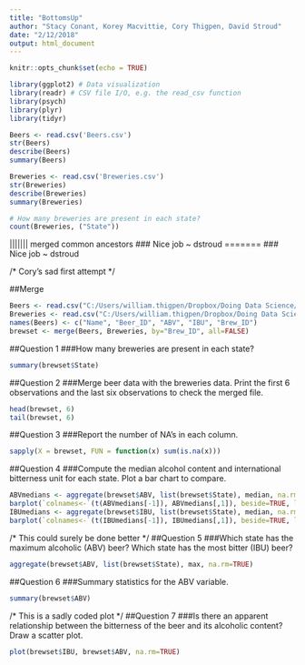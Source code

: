 ```yaml
---
title: "BottomsUp"
author: "Stacy Conant, Korey Macvittie, Cory Thigpen, David Stroud"
date: "2/12/2018"
output: html_document
---
```


```r
knitr::opts_chunk$set(echo = TRUE)
```



```r
library(ggplot2) # Data visualization
library(readr) # CSV file I/O, e.g. the read_csv function
library(psych)
library(plyr)
library(tidyr)

Beers <- read.csv('Beers.csv')
str(Beers)
describe(Beers)
summary(Beers)
```

```r
Breweries <- read.csv('Breweries.csv')
str(Breweries)
describe(Breweries)
summary(Breweries)
``` 

```r
# How many breweries are present in each state?
count(Breweries, ("State"))
```



||||||| merged common ancestors
### Nice job  ~ dstroud
=======
### Nice job  ~ dstroud

/* Cory's sad first attempt */

##Merge
```r
Beers <- read.csv("C:/Users/william.thigpen/Dropbox/Doing Data Science/Case Study 1/Beers.csv")
Breweries <- read.csv("C:/Users/william.thigpen/Dropbox/Doing Data Science/Case Study 1/Breweries.csv")
names(Beers) <- c("Name", "Beer_ID", "ABV", "IBU", "Brew_ID")
brewset <- merge(Beers, Breweries, by="Brew_ID", all=FALSE)
```

##Question 1
###How many breweries are present in each state?
```r
summary(brewset$State)
```

##Question 2
###Merge beer data with the breweries data. Print the first 6 observations and the last six observations to check the merged file.
```r
head(brewset, 6)
tail(brewset, 6)
```

##Question 3
###Report the number of NA's in each column.
```r
sapply(X = brewset, FUN = function(x) sum(is.na(x)))
```

##Question 4
###Compute the median alcohol content and international bitterness unit for each state. Plot a bar chart to compare.
```r
ABVmedians <- aggregate(brewset$ABV, list(brewset$State), median, na.rm=TRUE)
barplot(`colnames<-`(t(ABVmedians[-1]), ABVmedians[,1]), beside=TRUE, legend.text = TRUE, col = c("black", "grey"), cex.names=.6)
IBUmedians <- aggregate(brewset$IBU, list(brewset$State), median, na.rm=TRUE)
barplot(`colnames<-`(t(IBUmedians[-1]), IBUmedians[,1]), beside=TRUE, legend.text = TRUE, col = c("black", "grey"), cex.names=.6)
```

/* This could surely be done better */
##Question 5
###Which state has the maximum alcoholic (ABV) beer? Which state has the most bitter (IBU) beer?
```r
aggregate(brewset$ABV, list(brewset$State), max, na.rm=TRUE)
```

##Question 6
###Summary statistics for the ABV variable.
```r
summary(brewset$ABV)
```

/* This is a sadly coded plot */
##Question 7 
###Is there an apparent relationship between the bitterness of the beer and its alcoholic content? Draw a scatter plot.
```r
plot(brewset$IBU, brewset$ABV, na.rm=TRUE)
```


